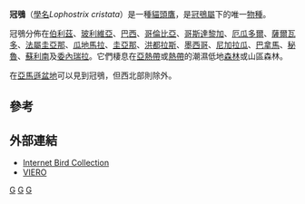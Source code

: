 {{Speciesbox
| taxon = Lophostrix cristata
| binomial_authority = ([[Francois-Marie_Daudin|Daudin]], 1800)
| image = Lophostrix cristata -Panama-8.jpg
| status = LC
| status_system = IUCN3.1
| status_ref = <ref name=iucn>{{IUCN2010|assessors=BirdLife International|year=2009|title=Lophostrix cristata|id=143259|version=2010.4|downloaded=2011-01-26}}</ref>
}}

'''冠鴞'''（[[學名|學名]]''Lophostrix cristata''）是一種[[貓頭鷹|貓頭鷹]]，是[[冠鴞屬|冠鴞屬]]下的唯一[[物種|物種]]。

冠鴞分佈在[[伯利茲|伯利茲]]、[[玻利維亞|玻利維亞]]、[[巴西|巴西]]、[[哥倫比亞|哥倫比亞]]、[[哥斯達黎加|哥斯達黎加]]、[[厄瓜多爾|厄瓜多爾]]、[[薩爾瓦多|薩爾瓦多]]、[[法屬圭亞那|法屬圭亞那]]、[[瓜地馬拉|瓜地馬拉]]、[[圭亞那|圭亞那]]、[[洪都拉斯|洪都拉斯]]、[[墨西哥|墨西哥]]、[[尼加拉瓜|尼加拉瓜]]、[[巴拿馬|巴拿馬]]、[[秘魯|秘魯]]、[[蘇利南|蘇利南]]及[[委內瑞拉|委內瑞拉]]。它們棲息在[[亞熱帶|亞熱帶]]或[[熱帶|熱帶]]的潮濕低地[[森林|森林]]或山區森林。

在[[亞馬遜盆地|亞馬遜盆地]]可以見到冠鴞，但西北部則除外。

==參考==
{{reflist}}

==外部連結==
* [http://ibc.hbw.com/ibc/phtml/especie.phtml?idEspecie=2672 Internet Bird Collection] {{Webarchive|url=https://archive.is/20130103193823/http://ibc.hbw.com/ibc/phtml/especie.phtml?idEspecie=2672 |date=2013-01-03 }}
* [http://vireo.acnatsci.org/search.html?VIREO_SESSION_ID=a72db1eb162a80a37dff39a91fd41915&Form=Search&SEARCHBY=Common&KEYWORDS=crested+owl&showwhat=images&AGE=All&SEX=All&ACT=All&Search=Search&VIEW=All&ORIENTATION=All&RESULTS=24 VIERO] {{Wayback|url=http://vireo.acnatsci.org/search.html?VIREO_SESSION_ID=a72db1eb162a80a37dff39a91fd41915&Form=Search&SEARCHBY=Common&KEYWORDS=crested+owl&showwhat=images&AGE=All&SEX=All&ACT=All&Search=Search&VIEW=All&ORIENTATION=All&RESULTS=24 |date=20181015114505 }}
{{Taxonbar}}
[[Category:鴟鴞科|G]]
[[Category:冠鸮属|G]]
[[Category:_1800年描述的鸟类|G]]